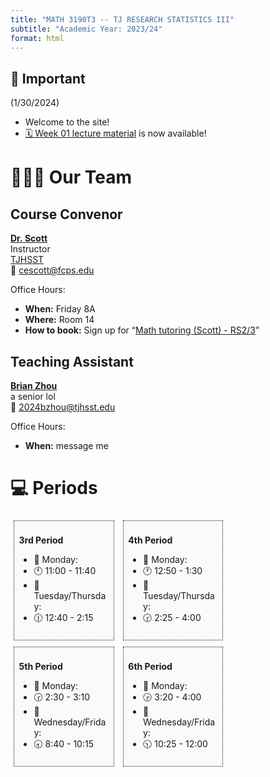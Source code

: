 ```yaml
---
title: "MATH 3190T3 -- TJ RESEARCH STATISTICS III"
subtitle: "Academic Year: 2023/24"
format: html
---
```


::: {.callout-important collapse=false}
## 📢 Important

(1/30/2024)

- Welcome to the site!
- [🗓️ Week 01 lecture material](/2024s2/weeks/week01/page.qmd) is now available!

:::


# 🧑🏻‍🏫 Our Team

::: {.panel-tabset}
## Course Convenor


<!-- ![](/figures/people/professor_octopus.png){fig-align="left" fig-alt="Photo of Dr. MY NAME" style="object-fit: cover;width:5em;height:5em;border-radius: 50%;"}  -->
**[Dr. Scott](https://tjhsst.fcps.edu/staff/catherine-scott)** <br/> 
Instructor <br/>
[TJHSST](https://tjhsst.fcps.edu)</a><br/>
📧 [cescott@fcps.edu](mailto:cescott@fcps.edu)

Office Hours: 

- **When:** Friday 8A
- **Where:** Room 14
- **How to book:** Sign up for "[Math tutoring (Scott) - RS2/3](https://ion.tjhsst.edu/eighth/activity/415)"

## Teaching Assistant

<!-- ![](/figures/people/ta_octopunian.png){fig-align="left" fig-alt="Photo of TA_NAME" style="object-fit: cover;width:5em;height:5em;border-radius: 50%;"}  -->
**[Brian Zhou](#)** <br/>
a senior lol <br> 
📧 [2024bzhou@tjhsst.edu](mailto:2024bzhou@tjhsst.edu)

Office Hours: 

- **When:** message me

:::

# 💻 Periods

::: {style="display:inline-block;width: 28.5%;border-style: dotted;border-width: 1px;border-color: &quot;#fefefe&quot;; margin:1%;padding:1.5%;background-color:#fafafa"}
**3rd Period**

- 📆 Monday:
- 🕚 11:00 - 11:40
- 📆 Tuesday/Thursday:
- 🕧 12:40 - 2:15

:::

::: {style="display:inline-block;width: 28.5%;border-style: dotted;border-width: 1px;border-color: &quot;#fefefe&quot;; margin:1%;padding:1.5%;background-color:#fafafa"}
**4th Period**

- 📆 Monday:
- 🕐 12:50 - 1:30
- 📆 Tuesday/Thursday:
- 🕝 2:25 - 4:00

:::

::: {style="display:inline-block;width: 28.5%;border-style: dotted;border-width: 1px;border-color: &quot;#fefefe&quot;; margin:1%;padding:1.5%;background-color:#fafafa"}
**5th Period**

- 📆 Monday:
- 🕝 2:30 - 3:10
- 📆 Wednesday/Friday:
- 🕣 8:40 - 10:15

:::

::: {style="display:inline-block;width: 28.5%;border-style: dotted;border-width: 1px;border-color: &quot;#fefefe&quot;; margin:1%;padding:1.5%;background-color:#fafafa"}
**6th Period**

- 📆 Monday:
- 🕞 3:20 - 4:00
- 📆 Wednesday/Friday:
- 🕥 10:25 - 12:00

:::
